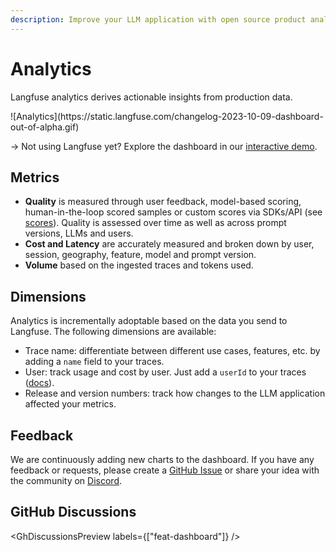 ```yaml
---
description: Improve your LLM application with open source product analytics measuring latency, cost, and quality across various dimensions.
---
```


# Analytics

Langfuse analytics derives actionable insights from production data.

<Frame>
  ![Analytics](https://static.langfuse.com/changelog-2023-10-09-dashboard-out-of-alpha.gif)
</Frame>

→ Not using Langfuse yet? Explore the dashboard in our [interactive demo](/docs/demo).

## Metrics

- **Quality** is measured through user feedback, model-based scoring, human-in-the-loop scored samples or custom scores via SDKs/API (see [scores](/docs/scores/overview)). Quality is assessed over time as well as across prompt versions, LLMs and users.
- **Cost and Latency** are accurately measured and broken down by user, session, geography, feature, model and prompt version.
- **Volume** based on the ingested traces and tokens used.

## Dimensions

Analytics is incrementally adoptable based on the data you send to Langfuse. The following dimensions are available:

- Trace name: differentiate between different use cases, features, etc. by adding a `name` field to your traces.
- User: track usage and cost by user. Just add a `userId` to your traces ([docs](/docs/tracing-features/users)).
- Release and version numbers: track how changes to the LLM application affected your metrics.

## Feedback

We are continuously adding new charts to the dashboard. If you have any feedback or requests, please create a [GitHub Issue](/issue) or share your idea with the community on [Discord](/discord).

## GitHub Discussions


<GhDiscussionsPreview labels={["feat-dashboard"]} />
